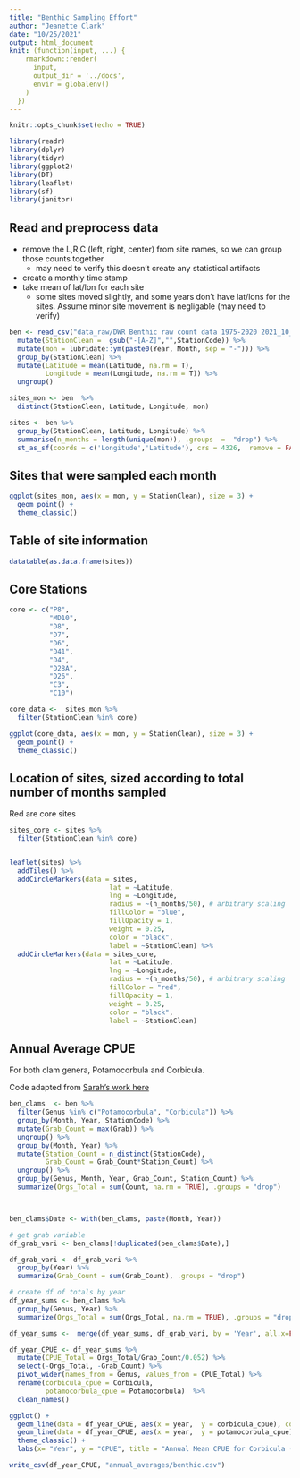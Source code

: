 ```yaml
---
title: "Benthic Sampling Effort"
author: "Jeanette Clark"
date: "10/25/2021"
output: html_document
knit: (function(input, ...) {
    rmarkdown::render(
      input,
      output_dir = '../docs',
      envir = globalenv()
    )
  })
---
```


```r
knitr::opts_chunk$set(echo = TRUE)
```

```r
library(readr)
library(dplyr)
library(tidyr)
library(ggplot2)
library(DT)
library(leaflet)
library(sf)
library(janitor)
```


## Read and preprocess data

* remove the L,R,C (left, right, center) from site names, so we can group those counts together
    - may need to verify this doesn't create any statistical artifacts
* create a monthly time stamp
* take mean of lat/lon for each site
    -  some sites moved slightly, and some years don't have lat/lons for the sites. Assume minor site movement is negligable (may need to verify)

```r
ben <- read_csv("data_raw/DWR Benthic raw count data 1975-2020 2021_10_01.csv")  %>% 
  mutate(StationClean =  gsub("-[A-Z]","",StationCode)) %>% 
  mutate(mon = lubridate::ym(paste0(Year, Month, sep = "-"))) %>% 
  group_by(StationClean) %>% 
  mutate(Latitude = mean(Latitude, na.rm = T), 
         Longitude = mean(Longitude, na.rm = T)) %>% 
  ungroup()
```



```r
sites_mon <- ben  %>% 
  distinct(StationClean, Latitude, Longitude, mon) 

sites <- ben %>% 
  group_by(StationClean, Latitude, Longitude) %>% 
  summarise(n_months = length(unique(mon)), .groups  =  "drop") %>% 
  st_as_sf(coords = c('Longitude','Latitude'), crs = 4326,  remove = FALSE)
```


## Sites that were sampled each month


```r
ggplot(sites_mon, aes(x = mon, y = StationClean), size = 3) +
  geom_point() +
  theme_classic()
```


## Table of site information

```r
datatable(as.data.frame(sites))
```

## Core Stations

```r
core <- c("P8",
          "MD10",
          "D8",
          "D7",
          "D6",
          "D41",
          "D4",
          "D28A",
          "D26",
          "C3",
          "C10")

core_data <-  sites_mon %>% 
  filter(StationClean %in% core)
```


```r
ggplot(core_data, aes(x = mon, y = StationClean), size = 3) +
  geom_point() +
  theme_classic()
```

## Location of sites, sized according to total number of months sampled

Red are core sites

```r
sites_core <- sites %>% 
  filter(StationClean %in% core)


leaflet(sites) %>% 
  addTiles() %>% 
  addCircleMarkers(data = sites,
                         lat = ~Latitude,
                         lng = ~Longitude,
                         radius = ~(n_months/50), # arbitrary scaling
                         fillColor = "blue",
                         fillOpacity = 1,
                         weight = 0.25,
                         color = "black",
                         label = ~StationClean) %>% 
  addCircleMarkers(data = sites_core,
                         lat = ~Latitude,
                         lng = ~Longitude,
                         radius = ~(n_months/50), # arbitrary scaling
                         fillColor = "red",
                         fillOpacity = 1,
                         weight = 0.25,
                         color = "black",
                         label = ~StationClean)
```

## Annual Average CPUE

For both clam genera, Potamocorbula and Corbicula.

Code adapted from [Sarah's work here](https://github.com/emp-des/annual-report-graphs/blob/master/Benthic/Benthic_AR_Template.Rmd)

```r
ben_clams  <- ben %>%
  filter(Genus %in% c("Potamocorbula", "Corbicula")) %>% 
  group_by(Month, Year, StationCode) %>%
  mutate(Grab_Count = max(Grab)) %>%
  ungroup() %>%
  group_by(Month, Year) %>%
  mutate(Station_Count = n_distinct(StationCode),
         Grab_Count = Grab_Count*Station_Count) %>%
  ungroup() %>%
  group_by(Genus, Month, Year, Grab_Count, Station_Count) %>%
  summarize(Orgs_Total = sum(Count, na.rm = TRUE), .groups = "drop")



ben_clams$Date <- with(ben_clams, paste(Month, Year))

# get grab variable
df_grab_vari <- ben_clams[!duplicated(ben_clams$Date),]

df_grab_vari <- df_grab_vari %>%
  group_by(Year) %>%
  summarize(Grab_Count = sum(Grab_Count), .groups = "drop") 

# create df of totals by year
df_year_sums <- ben_clams %>%
  group_by(Genus, Year) %>%
  summarize(Orgs_Total = sum(Orgs_Total, na.rm = TRUE), .groups = "drop") 

df_year_sums <-  merge(df_year_sums, df_grab_vari, by = 'Year', all.x=FALSE, all.y=FALSE)

df_year_CPUE <- df_year_sums %>%
  mutate(CPUE_Total = Orgs_Total/Grab_Count/0.052) %>%
  select(-Orgs_Total, -Grab_Count) %>% 
  pivot_wider(names_from = Genus, values_from = CPUE_Total) %>% 
  rename(corbicula_cpue = Corbicula,
         potamocorbula_cpue = Potamocorbula)  %>% 
  clean_names()

```


```r
ggplot() +
  geom_line(data = df_year_CPUE, aes(x = year,  y = corbicula_cpue), color = "red") +
  geom_line(data = df_year_CPUE, aes(x = year,  y = potamocorbula_cpue), color = "blue") +
  theme_classic() +
  labs(x= "Year", y = "CPUE", title = "Annual Mean CPUE for Corbicula (red) and Potamocorbula (blue)")
```


```r
write_csv(df_year_CPUE, "annual_averages/benthic.csv")
```


